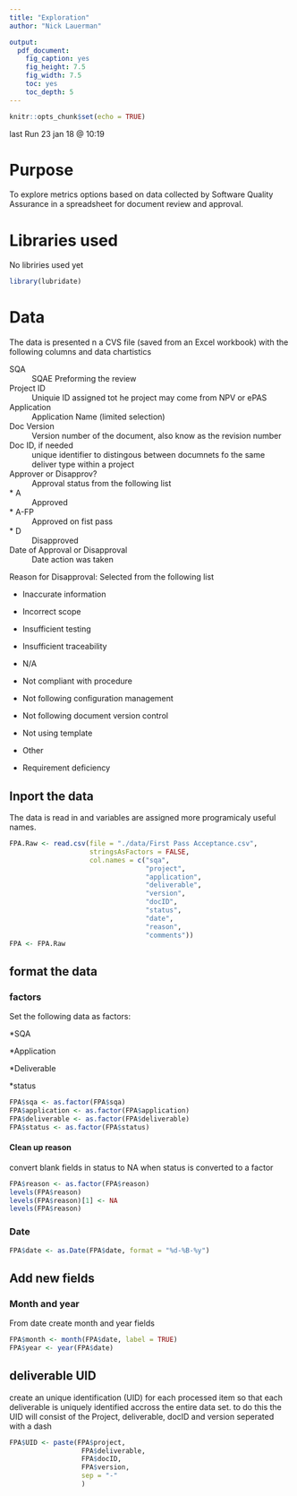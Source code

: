 ```yaml
---
title: "Exploration"
author: "Nick Lauerman"

output: 
  pdf_document: 
    fig_caption: yes
    fig_height: 7.5
    fig_width: 7.5
    toc: yes
    toc_depth: 5
---
```


```r
knitr::opts_chunk$set(echo = TRUE)
```
last Run 23 jan 18 @ 10:19

# Purpose
To explore metrics options based on data collected by Software Quality Assurance
in a spreadsheet for document review and approval.

# Libraries used
No libriries used yet
```r
library(lubridate)
```


# Data
The data is presented n a CVS file (saved from an Excel workbook) with the
following columns and data chartistics

SQA 
: SQAE Preforming the review

Project ID 
: Uniquie ID assigned tot he project may come from NPV or ePAS

Application 
: Application Name (limited selection)

Doc Version 
: Version number of the document, also know as the revision number

Doc ID, if needed 
: unique identifier to distingous between documnets fo the same deliver type 
within a project

Approver or Disapprov?
: Approval status from the following list

* A
: Approved

* A-FP
: Approved on fist pass

* D
: Disapproved

Date of Approval or Disapproval
: Date action was taken

Reason for Disapproval:
Selected from the following list

* Inaccurate information

* Incorrect scope

* Insufficient testing

* Insufficient traceability

* N/A

* Not compliant with procedure

* Not following configuration management

* Not following document version control

* Not using template

* Other

* Requirement deficiency

## Inport the data

The data is read in and variables are assigned more programicaly useful names.
```r
FPA.Raw <- read.csv(file = "./data/First Pass Acceptance.csv", 
                    stringsAsFactors = FALSE,
                    col.names = c("sqa",
                                  "project",
                                  "application",
                                  "deliverable",
                                  "version",
                                  "docID",
                                  "status",
                                  "date",
                                  "reason",
                                  "comments"))
FPA <- FPA.Raw
```

## format the data
### factors
Set the following data as factors:

*SQA

*Application

*Deliverable

*status

```r
FPA$sqa <- as.factor(FPA$sqa)
FPA$application <- as.factor(FPA$application)
FPA$deliverable <- as.factor(FPA$deliverable)
FPA$status <- as.factor(FPA$status)
```


#### Clean up reason
convert blank fields in status to NA when status is converted to a factor
```r
FPA$reason <- as.factor(FPA$reason)
levels(FPA$reason)
levels(FPA$reason)[1] <- NA
levels(FPA$reason)
```

### Date
```r
FPA$date <- as.Date(FPA$date, format = "%d-%B-%y")
```

## Add new fields
### Month and year
From date create month and year fields
```r
FPA$month <- month(FPA$date, label = TRUE)
FPA$year <- year(FPA$date)
```

## deliverable UID
create an unique identification (UID) for each processed item so that each deliverable
is uniquely identified accross the entire data set. to do this the UID will consist of the
Project, deliverable, docID and version seperated with a dash
```r
FPA$UID <- paste(FPA$project,
                  FPA$deliverable,
                  FPA$docID,
                  FPA$version,
                  sep = "-"
                  )
```

